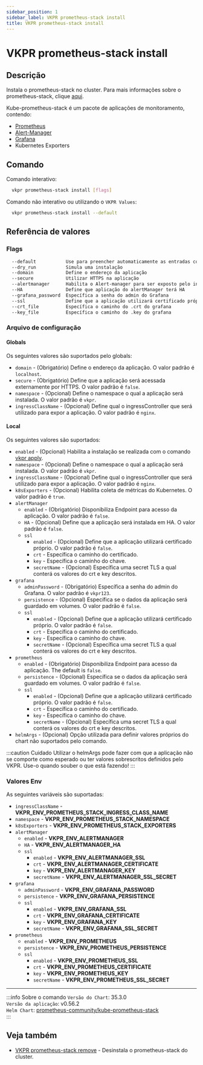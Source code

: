 ```yaml
---
sidebar_position: 1
sidebar_label: VKPR prometheus-stack install
title: VKPR prometheus-stack install
---
```


# VKPR prometheus-stack install

## Descrição

Instala o prometheus-stack no cluster. Para mais informações sobre o prometheus-stack, clique [aqui](https://github.com/prometheus-community/helm-charts/tree/main/charts/kube-prometheus-stack).

Kube-prometheus-stack é um pacote de aplicações de monitoramento, contendo:

- [Prometheus](https://prometheus.io/docs/introduction/overview/)
- [Alert-Manager](https://prometheus.io/docs/alerting/latest/alertmanager/)
- [Grafana](https://grafana.com/grafana/)
- Kubernetes Exporters

## Comando

Comando interativo:

```bash
  vkpr prometheus-stack install [flags]
```

Comando não interativo ou utilizando o `VKPR Values`:

```bash
  vkpr prometheus-stack install --default
```

## Referência de valores

### Flags

```sh
  --default           Use para preencher automaticamente as entradas com valores padrões
  --dry_run           Simula uma instalação
  --domain            Define o endereço da aplicação
  --secure            Utilizar HTTPS na aplicação
  --alertmanager      Habilita o Alert-manager para ser exposto pelo ingressController
  --HA                Define que aplicação do alertManager terá HA
  --grafana_password  Específica a senha do admin do Grafana
  --ssl               Define que a aplicação utilizará certificado próprio
  --crt_file          Específica o caminho do .crt do grafana
  --key_file          Específica o caminho do .key do grafana
```

### Arquivo de configuração

#### Globals

Os seguintes valores são suportados pelo globals:

- `domain` - (Obrigatório) Define o endereço da aplicação. O valor padrão é `localhost`.
- `secure` - (Obrigatório) Define que a aplicação será acessada externamente por HTTPS. O valor padrão é `false`.
- `namespace` - (Opcional) Define o namespace o qual a aplicação será instalada. O valor padrão é `vkpr`.
- `ingressClassName` - (Opcional) Define qual o ingressController que será utilizado para expor a aplicação. O valor padrão é `nginx`.

#### Local

Os seguintes valores são suportados:

- `enabled` - (Opcional) Habilita a instalação se realizada com o comando [vkpr apply](/docs/commands/apply).
- `namespace` - (Opcional) Define o namespace o qual a aplicação será instalada. O valor padrão é `vkpr`.
- `ingressClassName` - (Opcional) Define qual o ingressController que será utilizado para expor a aplicação. O valor padrão é `nginx`.
- `k8sExporters` - (Opcional) Habilita coleta de métricas do Kubernetes. O valor padrão é `true`.
- `alertManager`
  - `enabled` - (Obrigatório) Disponibiliza Endpoint para acesso da aplicação. O valor padrão é `false`.
  - `HA` - (Opcional) Define que a aplicação será instalada em HA. O valor padrão é `false`.
  - `ssl`
    - `enabled` - (Opcional) Define que a aplicação utilizará certificado próprio. O valor padrão é `false`.
    - `crt` - Específica o caminho do certificado.
    - `key` - Específica o caminho do chave.
    - `secretName` - (Opcional) Específica uma secret TLS a qual conterá os valores do crt e key descritos.
- `grafana`
  - `adminPassword` - (Obrigatório) Específica a senha do admin do Grafana. O valor padrão é `vkpr123`.
  - `persistence` - (Opcional) Específica se o dados da aplicação será guardado em volumes. O valor padrão é `false`.
  - `ssl`
    - `enabled` - (Opcional) Define que a aplicação utilizará certificado próprio. O valor padrão é `false`.
    - `crt` - Específica o caminho do certificado.
    - `key` - Específica o caminho do chave.
    - `secretName` - (Opcional) Específica uma secret TLS a qual conterá os valores do crt e key descritos.
- `prometheus`
  - `enabled` - (Obrigatório) Disponibiliza Endpoint para acesso da aplicação. The default is `false`.
  - `persistence` - (Opcional) Específica se o dados da aplicação será guardado em volumes. O valor padrão é `false`.
  - `ssl`
    - `enabled` - (Opcional) Define que a aplicação utilizará certificado próprio. O valor padrão é `false`.
    - `crt` - Específica o caminho do certificado.
    - `key` - Específica o caminho do chave.
    - `secretName` - (Opcional) Específica uma secret TLS a qual conterá os valores do crt e key descritos.
- `helmArgs` - (Opcional) Opção utilizada para definir valores próprios do chart não suportados pelo comando.

:::caution Cuidado
Utilizar o helmArgs pode fazer com que a aplicação não se comporte como esperado ou ter valores sobrescritos definidos pelo VKPR.
Use-o quando souber o que está fazendo!
:::

### Valores Env

As seguintes variáveis são suportadas:

- `ingressClassName` - **VKPR_ENV_PROMETHEUS_STACK_INGRESS_CLASS_NAME**
- `namespace` - **VKPR_ENV_PROMETHEUS_STACK_NAMESPACE**
- `k8sExporters` - **VKPR_ENV_PROMETHEUS_STACK_EXPORTERS**
- `alertManager`
  - `enabled` - **VKPR_ENV_ALERTMANAGER**
  - `HA` - **VKPR_ENV_ALERTMANAGER_HA**
  - `ssl`
    - `enabled` - **VKPR_ENV_ALERTMANAGER_SSL**
    - `crt` - **VKPR_ENV_ALERTMANAGER_CERTIFICATE**
    - `key` - **VKPR_ENV_ALERTMANAGER_KEY**
    - `secretName` - **VKPR_ENV_ALERTMANAGER_SSL_SECRET**
- `grafana`
  - `adminPassword` - **VKPR_ENV_GRAFANA_PASSWORD**
  - `persistence` - **VKPR_ENV_GRAFANA_PERSISTENCE**
  - `ssl`
    - `enabled` - **VKPR_ENV_GRAFANA_SSL**
    - `crt` - **VKPR_ENV_GRAFANA_CERTIFICATE**
    - `key` - **VKPR_ENV_GRAFANA_KEY**
    - `secretName` - **VKPR_ENV_GRAFANA_SSL_SECRET**
- `prometheus`
  - `enabled` - **VKPR_ENV_PROMETHEUS**
  - `persistence` - **VKPR_ENV_PROMETHEUS_PERSISTENCE**
  - `ssl`
    - `enabled` - **VKPR_ENV_PROMETHEUS_SSL**
    - `crt` - **VKPR_ENV_PROMETHEUS_CERTIFICATE**
    - `key` - **VKPR_ENV_PROMETHEUS_KEY**
    - `secretName` - **VKPR_ENV_PROMETHEUS_SSL_SECRET**

---

:::info Sobre o comando
`Versão do Chart`: 35.3.0 <br/>
`Versão da aplicação`: v0.56.2 <br/>
`Helm Chart`: [prometheus-community/kube-prometheus-stack](https://artifacthub.io/packages/helm/prometheus-community/kube-prometheus-stack) <br/>
:::

## Veja também

- [VKPR prometheus-stack remove](/docs/commands/prometheus-stack/remove) - Desinstala o prometheus-stack do cluster.
